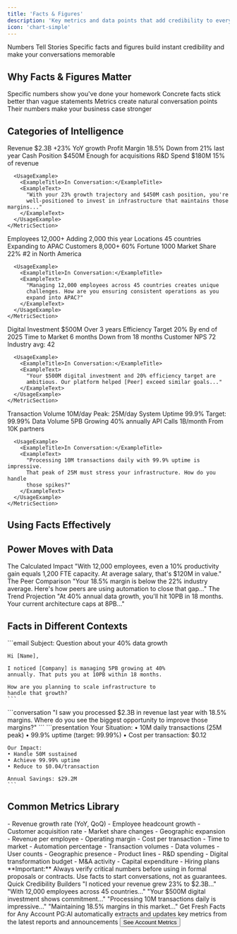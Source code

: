 ```yaml
---
title: 'Facts & Figures'
description: 'Key metrics and data points that add credibility to every conversation'
icon: 'chart-simple'
---
```


<Alert variant="info">
  <AlertTitle>Numbers Tell Stories</AlertTitle>
  <AlertDescription>
    Specific facts and figures build instant credibility and make your conversations memorable
  </AlertDescription>
</Alert>

## Why Facts & Figures Matter

<ValueCards>
  <ValueCard icon="award" title="Build Credibility">
    Specific numbers show you've done your homework
  </ValueCard>
  <ValueCard icon="brain" title="Aid Memory">
    Concrete facts stick better than vague statements
  </ValueCard>
  <ValueCard icon="handshake" title="Enable Discussion">
    Metrics create natural conversation points
  </ValueCard>
  <ValueCard icon="chart-line" title="Support ROI">
    Their numbers make your business case stronger
  </ValueCard>
</ValueCards>

## Categories of Intelligence

<Tabs>
  <Tab title="💰 Financial Metrics">
    <MetricSection>
      <MetricGrid>
        <MetricCard>
          <MetricLabel>Revenue</MetricLabel>
          <MetricValue>$2.3B</MetricValue>
          <MetricContext>+23% YoY growth</MetricContext>
        </MetricCard>
        <MetricCard>
          <MetricLabel>Profit Margin</MetricLabel>
          <MetricValue>18.5%</MetricValue>
          <MetricContext>Down from 21% last year</MetricContext>
        </MetricCard>
        <MetricCard>
          <MetricLabel>Cash Position</MetricLabel>
          <MetricValue>$450M</MetricValue>
          <MetricContext>Enough for acquisitions</MetricContext>
        </MetricCard>
        <MetricCard>
          <MetricLabel>R&D Spend</MetricLabel>
          <MetricValue>$180M</MetricValue>
          <MetricContext>15% of revenue</MetricContext>
        </MetricCard>
      </MetricGrid>
      
      <UsageExample>
        <ExampleTitle>In Conversation:</ExampleTitle>
        <ExampleText>
          "With your 23% growth trajectory and $450M cash position, you're 
          well-positioned to invest in infrastructure that maintains those margins..."
        </ExampleText>
      </UsageExample>
    </MetricSection>
  </Tab>
  
  <Tab title="📊 Operational Stats">
    <MetricSection>
      <MetricGrid>
        <MetricCard>
          <MetricLabel>Employees</MetricLabel>
          <MetricValue>12,000+</MetricValue>
          <MetricContext>Adding 2,000 this year</MetricContext>
        </MetricCard>
        <MetricCard>
          <MetricLabel>Locations</MetricLabel>
          <MetricValue>45 countries</MetricValue>
          <MetricContext>Expanding to APAC</MetricContext>
        </MetricCard>
        <MetricCard>
          <MetricLabel>Customers</MetricLabel>
          <MetricValue>8,000+</MetricValue>
          <MetricContext>60% Fortune 1000</MetricContext>
        </MetricCard>
        <MetricCard>
          <MetricLabel>Market Share</MetricLabel>
          <MetricValue>22%</MetricValue>
          <MetricContext>#2 in North America</MetricContext>
        </MetricCard>
      </MetricGrid>
      
      <UsageExample>
        <ExampleTitle>In Conversation:</ExampleTitle>
        <ExampleText>
          "Managing 12,000 employees across 45 countries creates unique 
          challenges. How are you ensuring consistent operations as you 
          expand into APAC?"
        </ExampleText>
      </UsageExample>
    </MetricSection>
  </Tab>
  
  <Tab title="🎯 Strategic Metrics">
    <MetricSection>
      <MetricGrid>
        <MetricCard>
          <MetricLabel>Digital Investment</MetricLabel>
          <MetricValue>$500M</MetricValue>
          <MetricContext>Over 3 years</MetricContext>
        </MetricCard>
        <MetricCard>
          <MetricLabel>Efficiency Target</MetricLabel>
          <MetricValue>20%</MetricValue>
          <MetricContext>By end of 2025</MetricContext>
        </MetricCard>
        <MetricCard>
          <MetricLabel>Time to Market</MetricLabel>
          <MetricValue>6 months</MetricValue>
          <MetricContext>Down from 18 months</MetricContext>
        </MetricCard>
        <MetricCard>
          <MetricLabel>Customer NPS</MetricLabel>
          <MetricValue>72</MetricValue>
          <MetricContext>Industry avg: 42</MetricContext>
        </MetricCard>
      </MetricGrid>
      
      <UsageExample>
        <ExampleTitle>In Conversation:</ExampleTitle>
        <ExampleText>
          "Your $500M digital investment and 20% efficiency target are 
          ambitious. Our platform helped [Peer] exceed similar goals..."
        </ExampleText>
      </UsageExample>
    </MetricSection>
  </Tab>
  
  <Tab title="🔧 Technical Metrics">
    <MetricSection>
      <MetricGrid>
        <MetricCard>
          <MetricLabel>Transaction Volume</MetricLabel>
          <MetricValue>10M/day</MetricValue>
          <MetricContext>Peak: 25M/day</MetricContext>
        </MetricCard>
        <MetricCard>
          <MetricLabel>System Uptime</MetricLabel>
          <MetricValue>99.9%</MetricValue>
          <MetricContext>Target: 99.99%</MetricContext>
        </MetricCard>
        <MetricCard>
          <MetricLabel>Data Volume</MetricLabel>
          <MetricValue>5PB</MetricValue>
          <MetricContext>Growing 40% annually</MetricContext>
        </MetricCard>
        <MetricCard>
          <MetricLabel>API Calls</MetricLabel>
          <MetricValue>1B/month</MetricValue>
          <MetricContext>From 10K partners</MetricContext>
        </MetricCard>
      </MetricGrid>
      
      <UsageExample>
        <ExampleTitle>In Conversation:</ExampleTitle>
        <ExampleText>
          "Processing 10M transactions daily with 99.9% uptime is impressive. 
          That peak of 25M must stress your infrastructure. How do you handle 
          those spikes?"
        </ExampleText>
      </UsageExample>
    </MetricSection>
  </Tab>
</Tabs>

## Using Facts Effectively

<BestPracticeCards>
  <BestPracticeCard 
    icon="bullseye" 
    title="Be Specific"
    description="'$2.3B revenue' beats 'large company'"
  />
  <BestPracticeCard 
    icon="link" 
    title="Connect to Pain"
    description="Use their metrics to highlight challenges"
  />
  <BestPracticeCard 
    icon="trending-up" 
    title="Show Trends"
    description="Direction matters more than absolute numbers"
  />
  <BestPracticeCard 
    icon="calculator" 
    title="Do the Math"
    description="Calculate what numbers mean for them"
  />
</BestPracticeCards>

## Power Moves with Data

<PowerMoves>
  <PowerMove>
    <PowerMoveTitle>The Calculated Impact</PowerMoveTitle>
    <PowerMoveExample>
      "With 12,000 employees, even a 10% productivity gain equals 1,200 
      FTE capacity. At average salary, that's $120M in value."
    </PowerMoveExample>
  </PowerMove>
  
  <PowerMove>
    <PowerMoveTitle>The Peer Comparison</PowerMoveTitle>
    <PowerMoveExample>
      "Your 18.5% margin is below the 22% industry average. Here's how 
      peers are using automation to close that gap..."
    </PowerMoveExample>
  </PowerMove>
  
  <PowerMove>
    <PowerMoveTitle>The Trend Projection</PowerMoveTitle>
    <PowerMoveExample>
      "At 40% annual data growth, you'll hit 10PB in 18 months. Your 
      current architecture caps at 8PB..."
    </PowerMoveExample>
  </PowerMove>
</PowerMoves>

## Facts in Different Contexts

<ContextGrid>
  <ContextCard title="Email Outreach">
    ```email
    Subject: Question about your 40% data growth
    
    Hi [Name],
    
    I noticed [Company] is managing 5PB growing at 40% 
    annually. That puts you at 10PB within 18 months.
    
    How are you planning to scale infrastructure to 
    handle that growth?
    ```
  </ContextCard>
  
  <ContextCard title="Discovery Call">
    ```conversation
    "I saw you processed $2.3B in revenue last year 
    with 18.5% margins. Where do you see the biggest 
    opportunity to improve those margins?"
    ```
  </ContextCard>
  
  <ContextCard title="Executive Presentation">
    ```presentation
    Your Situation:
    • 10M daily transactions (25M peak)
    • 99.9% uptime (target: 99.99%)
    • Cost per transaction: $0.12
    
    Our Impact:
    • Handle 50M sustained
    • Achieve 99.99% uptime
    • Reduce to $0.04/transaction
    
    Annual Savings: $29.2M
    ```
  </ContextCard>
</ContextGrid>

## Common Metrics Library

<MetricsLibrary>
  <MetricCategory title="Growth Indicators">
    - Revenue growth rate (YoY, QoQ)
    - Employee headcount growth
    - Customer acquisition rate
    - Market share changes
    - Geographic expansion
  </MetricCategory>
  
  <MetricCategory title="Efficiency Metrics">
    - Revenue per employee
    - Operating margin
    - Cost per transaction
    - Time to market
    - Automation percentage
  </MetricCategory>
  
  <MetricCategory title="Scale Indicators">
    - Transaction volumes
    - Data volumes
    - User counts
    - Geographic presence
    - Product lines
  </MetricCategory>
  
  <MetricCategory title="Investment Areas">
    - R&D spending
    - Digital transformation budget
    - M&A activity
    - Capital expenditure
    - Hiring plans
  </MetricCategory>
</MetricsLibrary>

<Callout type="warning" emoji="⚠️">
  **Important:** Always verify critical numbers before using in formal proposals or contracts. 
  Use facts to start conversations, not as guarantees.
</Callout>

<QuickReference>
  <QuickReferenceTitle>Quick Credibility Builders</QuickReferenceTitle>
  <QuickReferenceItems>
    <Item>"I noticed your revenue grew 23% to $2.3B..."</Item>
    <Item>"With 12,000 employees across 45 countries..."</Item>
    <Item>"Your $500M digital investment shows commitment..."</Item>
    <Item>"Processing 10M transactions daily is impressive..."</Item>
    <Item>"Maintaining 18.5% margins in this market..."</Item>
  </QuickReferenceItems>
</QuickReference>

<CTA variant="subtle">
  <CTAContent>
    <CTATitle>Get Fresh Facts for Any Account</CTATitle>
    <CTADescription>
      PG:AI automatically extracts and updates key metrics from the latest reports and announcements
    </CTADescription>
  </CTAContent>
  <Button variant="secondary" href="/demo">See Account Metrics</Button>
</CTA>
